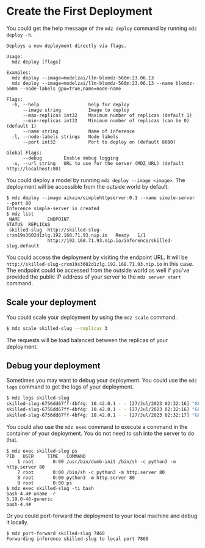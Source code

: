 # Create the First Deployment

You could get the help message of the `mdz deploy` command by running `mdz deploy -h`.

```
Deploys a new deployment directly via flags.

Usage:
  mdz deploy [flags]

Examples:
  mdz deploy --image=modelzai/llm-blomdz-560m:23.06.13
  mdz deploy --image=modelzai/llm-blomdz-560m:23.06.13 --name blomdz-560m --node-labels gpu=true,name=node-name

Flags:
  -h, --help                  help for deploy
      --image string          Image to deploy
      --max-replicas int32    Maximum number of replicas (default 1)
      --min-replicas int32    Minimum number of replicas (can be 0) (default 1)
      --name string           Name of inference
  -l, --node-labels strings   Node labels
      --port int32            Port to deploy on (default 8080)

Global Flags:
      --debug        Enable debug logging
  -u, --url string   URL to use for the server (MDZ_URL) (default http://localhost:80)
```

You could deploy a model by running `mdz deploy --image <image>`. The deployment will be accessible from the outside world by default.

```
$ mdz deploy --image aikain/simplehttpserver:0.1 --name simple-server --port 80
Inference simple-server is created
$ mdz list
 NAME          ENDPOINT                                                    STATUS  REPLICAS 
 skilled-slug  http://skilled-slug-crxm19s3602d1zlg.192.168.71.93.nip.io   Ready   1/1      
               http://192.168.71.93.nip.io/inference/skilled-slug.default           
```

You could access the deployment by visiting the endpoint URL. It will be `http://skilled-slug-crxm19s3602d1zlg.192.168.71.93.nip.io` in this case. The endpoint could be accessed from the outside world as well if you've provided the public IP address of your server to the `mdz server start` command.

## Scale your deployment

You could scale your deployment by using the `mdz scale` command.

```bash
$ mdz scale skilled-slug --replicas 3
```

The requests will be load balanced between the replicas of your deployment.

## Debug your deployment

Sometimes you may want to debug your deployment. You could use the `mdz logs` command to get the logs of your deployment.

```bash
$ mdz logs skilled-slug
skilled-slug-6756dd67ff-4bf4g: 10.42.0.1 - - [27/Jul/2023 02:32:16] "GET / HTTP/1.1" 200 -
skilled-slug-6756dd67ff-4bf4g: 10.42.0.1 - - [27/Jul/2023 02:32:16] "GET / HTTP/1.1" 200 -
skilled-slug-6756dd67ff-4bf4g: 10.42.0.1 - - [27/Jul/2023 02:32:17] "GET / HTTP/1.1" 200 -
```

You could also use the `mdz exec` command to execute a command in the container of your deployment. You do not need to ssh into the server to do that.

```
$ mdz exec skilled-slug ps
PID   USER     TIME   COMMAND
    1 root       0:00 /usr/bin/dumb-init /bin/sh -c python3 -m http.server 80
    7 root       0:00 /bin/sh -c python3 -m http.server 80
    8 root       0:00 python3 -m http.server 80
    9 root       0:00 ps
$ mdz exec skilled-slug -ti bash
bash-4.4# uname -r
5.19.0-46-generic
bash-4.4# 
```

Or you could port-forward the deployment to your local machine and debug it locally.

```
$ mdz port-forward skilled-slug 7860
Forwarding inference skilled-slug to local port 7860
```
